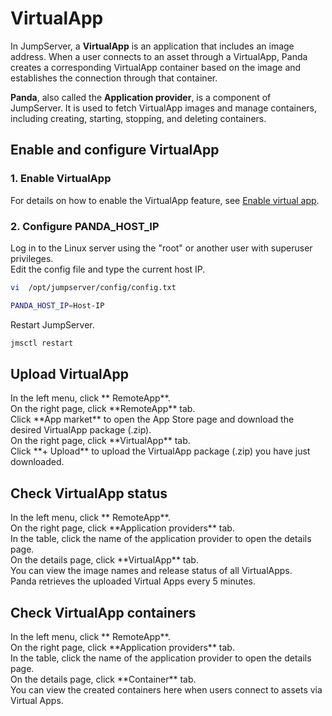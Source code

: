 # VirtualApp <Icon name="xpack-lg"/>

In JumpServer, a **VirtualApp** is an application that includes an image address. When a user connects to an asset through a VirtualApp, Panda creates a corresponding VirtualApp container based on the image and establishes the connection through that container.

**Panda**, also called the **Application provider**, is a component of JumpServer. It is used to fetch VirtualApp images and manage containers, including creating, starting, stopping, and deleting containers.


## Enable and configure VirtualApp

### 1. Enable VirtualApp

For details on how to enable the VirtualApp feature, see [Enable virtual app](/docs/features/virtual-app#enable-virtual-app).

### 2. Configure PANDA_HOST_IP
<Steps>

<div>
Log in to the Linux server using the "root" or another user with superuser privileges.
</div>

<div>
Edit the config file and type the current host IP.

```bash
vi  /opt/jumpserver/config/config.txt
```
```bash
PANDA_HOST_IP=Host-IP
```
</div>

<div>
Restart JumpServer.

```bash
jmsctl restart
```
</div>

</Steps>

## Upload VirtualApp
<Steps>
<div>
<Nav name="system-settings" />
</div>

<div>
In the left menu, click **<Icon name="Application" /> RemoteApp**.
</div>

<div>
On the right page, click **RemoteApp** tab.
</div>

<div>
Click **App market** to open the App Store page and download the desired VirtualApp package (.zip).
</div>

<div>
On the right page, click **VirtualApp** tab.
</div>

<div>
Click **+ Upload** to upload the VirtualApp package (.zip) you have just downloaded.
</div>

</Steps>


## Check VirtualApp status
<Steps>
<div>
<Nav name="system-settings" />
</div>

<div>
In the left menu, click **<Icon name="Application" /> RemoteApp**.
</div>

<div>
On the right page, click **Application providers** tab.
</div>

<div>
In the table, click the name of the application provider to open the details page.
</div>

<div>
On the details page, click **VirtualApp** tab. 
</div>

<div>
You can view the image names and release status of all VirtualApps.
</div>
</Steps>

<Alert>
Panda retrieves the uploaded Virtual Apps every 5 minutes.
</Alert>

## Check VirtualApp containers
<Steps>
<div>
<Nav name="system-settings" />
</div>

<div>
In the left menu, click **<Icon name="Application" /> RemoteApp**.
</div>

<div>
On the right page, click **Application providers** tab.
</div>

<div>
In the table, click the name of the application provider to open the details page.
</div>

<div>
On the details page, click **Container** tab.
</div>

<div>
You can view the created containers here when users connect to assets via Virtual Apps.
</div>

</Steps>
